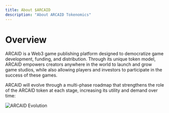 ```yaml
---
title: About $ARCAID
description: "About ARCAID Tokenomics"
---
```


# Overview 
ARCAID is a Web3 game publishing platform designed to democratize game development, funding, and distribution. Through its unique token model, ARCAID empowers creators anywhere in the world to launch and grow game studios, while also allowing players and investors to participate in the success of these games.

<Card title="Click on me" icon="rocket">
  ARCAID will evolve through a multi-phase roadmap that strengthens the role of the ARCAID token at each stage, increasing its utility and demand over time:
</Card>

<img
  className="hidden dark:block"
  src="/images/roadmap.png"
  alt="ARCAID Evolution"
/>


